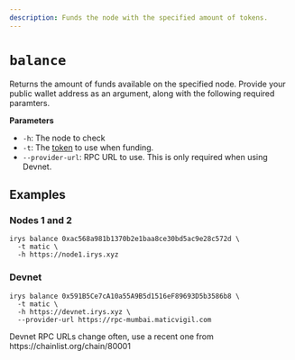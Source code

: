```yaml
---
description: Funds the node with the specified amount of tokens.
---
```



# `balance`

Returns the amount of funds available on the specified node. Provide your public wallet address as an argument, along with the following required paramters.

**Parameters**

<div className="-mt-6" />

-   `-h`: The node to check
-   `-t`: The [token](/overview/supported-tokens) to use when funding.
-   `--provider-url`: RPC URL to use. This is only required when using Devnet.

## Examples

### Nodes 1 and 2

```console
irys balance 0xac568a981b1370b2e1baa8ce30bd5ac9e28c572d \
  -t matic \
  -h https://node1.irys.xyz
```

### Devnet

```console
irys balance 0x591B5Ce7cA10a55A9B5d1516eF89693D5b3586b8 \
  -t matic \
  -h https://devnet.irys.xyz \
  --provider-url https://rpc-mumbai.maticvigil.com
```

<Callout type="info" emoji="ℹ️">
	Devnet RPC URLs change often, use a recent one from https://chainlist.org/chain/80001
</Callout>
